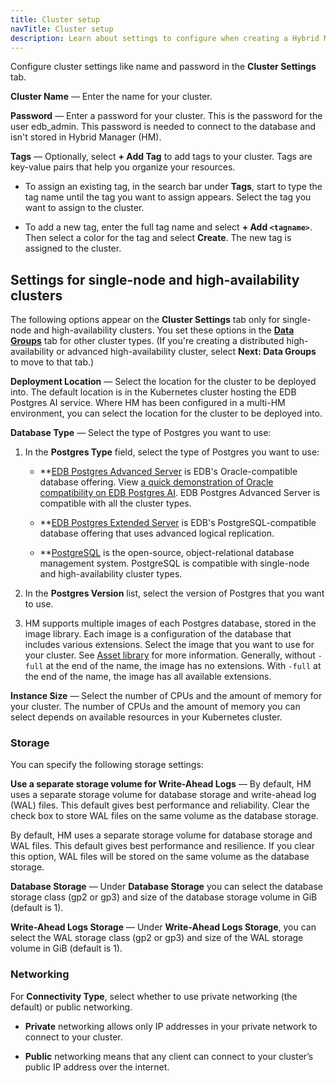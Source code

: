 ```yaml
---
title: Cluster setup
navTitle: Cluster setup
description: Learn about settings to configure when creating a Hybrid Manager cluster.
---
```


Configure cluster settings like name and password in the **Cluster Settings** tab.

**Cluster Name** — Enter the name for your cluster.

**Password** — Enter a password for your cluster. This is the password for the user edb_admin. This password is needed to connect to the database and isn't stored in Hybrid Manager (HM).

**Tags** — Optionally, select **+ Add Tag** to add tags to your cluster. Tags are key-value pairs that help you organize your resources. 

-   To assign an existing tag, in the search bar under **Tags**, start to type the tag name until the tag you want to assign appears. Select the tag you want to assign to the cluster.

-   To add a new tag, enter the full tag name and select **+ Add `<tagname>`**. Then select a color for the tag and select **Create**. The new tag is assigned to the cluster.

## Settings for single-node and high-availability clusters

The following options appear on the **Cluster Settings** tab only for single-node and high-availability clusters.
You set these options in the [**Data Groups**](data-groups.mdx) tab for other cluster types. (If you're creating a distributed high-availability or advanced high-availability cluster, select **Next: Data Groups** to move to that tab.)

**Deployment Location** — Select the location for the cluster to be deployed into. The default location is in the Kubernetes cluster hosting the EDB Postgres AI service. Where HM has been configured in a multi-HM environment, you can select the location for the cluster to be deployed into.

**Database Type** — Select the type of Postgres you want to use:

1.  In the **Postgres Type** field, select the type of Postgres you want to use:

    -   **[EDB Postgres Advanced Server](/epas/latest/) is EDB's Oracle-compatible database offering. View [a quick demonstration of Oracle compatibility on EDB Postgres AI](../../migration/migrations/). EDB Postgres Advanced Server is compatible with all the cluster types.

    -   **[EDB Postgres Extended Server](/pge/latest) is EDB's PostgreSQL-compatible database offering that uses advanced logical replication.

    -   **[PostgreSQL](https://www.postgresql.org/docs/current/) is the open-source, object-relational database management system. PostgreSQL is compatible with single-node and high-availability cluster types.

2.  In the **Postgres Version** list, select the version of Postgres that you want to use.

3.  HM supports multiple images of each Postgres database, stored in the image library. Each image is a configuration of the database that includes various extensions. Select the image that you want to use for your cluster. See [Asset library](../../image-management/asset-library.mdx) for more information. Generally, without `-full` at the end of the name, the image has no extensions. With `-full` at the end of the name, the image has all available extensions.

**Instance Size** — Select the number of CPUs and the amount of memory for your cluster. The number of CPUs and the amount of memory you can select depends on available resources in your Kubernetes cluster.

### Storage

You can specify the following storage settings:

**Use a separate storage volume for Write-Ahead Logs** — By default, HM uses a separate storage volume for database storage and write-ahead log (WAL) files. This default gives best performance and reliability. Clear the check box to store WAL files on the same volume as the database storage.

By default, HM uses a separate storage volume for database storage and WAL files. This default gives best performance and resilience. If you clear this option, WAL files will be stored on the same volume as the database storage.

**Database Storage** — Under **Database Storage** you can select the database storage class (gp2 or gp3) and size of the database storage volume in GiB (default is 1).

**Write-Ahead Logs Storage** — Under **Write-Ahead Logs Storage**, you can select the WAL storage class (gp2 or gp3) and size of the WAL storage volume in GiB (default is 1).

### Networking

For **Connectivity Type**, select whether to use private networking (the default) or public networking.

-   **Private** networking allows only IP addresses in your private network to connect to your cluster. 

-   **Public** networking means that any client can connect to your cluster’s public IP address over the internet.
